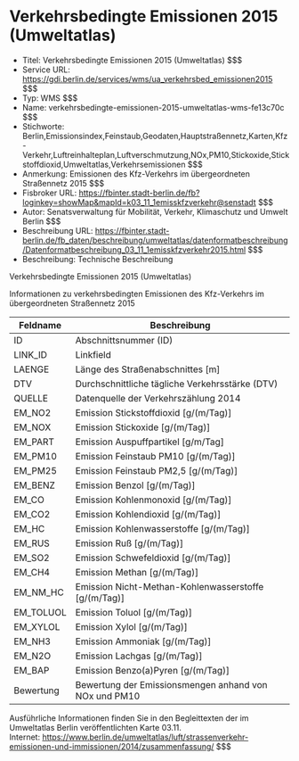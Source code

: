 # Verkehrsbedingte Emissionen 2015 (Umweltatlas)
- Titel: Verkehrsbedingte Emissionen 2015 (Umweltatlas) $$$
- Service URL: https://gdi.berlin.de/services/wms/ua_verkehrsbed_emissionen2015 $$$
- Typ: WMS $$$
- Name: verkehrsbedingte-emissionen-2015-umweltatlas-wms-fe13c70c $$$
- Stichworte: Berlin,Emissionsindex,Feinstaub,Geodaten,Hauptstraßennetz,Karten,Kfz-Verkehr,Luftreinhalteplan,Luftverschmutzung,NOx,PM10,Stickoxide,Stickstoffdioxid,Umweltatlas,Verkehrsemissionen $$$
- Anmerkung: Emissionen des Kfz-Verkehrs im übergeordneten Straßennetz 2015 $$$
- Fisbroker URL: https://fbinter.stadt-berlin.de/fb?loginkey=showMap&mapId=k03_11_1emisskfzverkehr@senstadt $$$
- Autor: Senatsverwaltung für Mobilität, Verkehr, Klimaschutz und Umwelt Berlin $$$
- Beschreibung URL: https://fbinter.stadt-berlin.de/fb_daten/beschreibung/umweltatlas/datenformatbeschreibung/Datenformatbeschreibung_03_11_1emisskfzverkehr2015.html $$$
- Beschreibung: Technische Beschreibung 

Verkehrsbedingte Emissionen 2015 (Umweltatlas)

Informationen zu verkehrsbedingten Emissionen des Kfz-Verkehrs im übergeordneten Straßennetz 2015

| Feldname   | Beschreibung                                           |
| ---------- | ------------------------------------------------------ |
| ID         | Abschnittsnummer (ID)                                  |
| LINK\_ID   | Linkfield                                              |
| LAENGE     | Länge des Straßenabschnittes \[m\]                     |
| DTV        | Durchschnittliche tägliche Verkehrsstärke (DTV)        |
| QUELLE     | Datenquelle der Verkehrszählung 2014                   |
| EM\_NO2    | Emission Stickstoffdioxid \[g/(m/Tag)\]                |
| EM\_NOX    | Emission Stickoxide \[g/(m/Tag)\]                      |
| EM\_PART   | Emission Auspuffpartikel \[g/m/Tag\]                   |
| EM\_PM10   | Emission Feinstaub PM10 \[g/(m/Tag)\]                  |
| EM\_PM25   | Emission Feinstaub PM2,5 \[g/(m/Tag)\]                 |
| EM\_BENZ   | Emission Benzol \[g/(m/Tag)\]                          |
| EM\_CO     | Emission Kohlenmonoxid \[g/(m/Tag)\]                   |
| EM\_CO2    | Emission Kohlendioxid \[g/(m/Tag)\]                    |
| EM\_HC     | Emission Kohlenwasserstoffe \[g/(m/Tag)\]              |
| EM\_RUS    | Emission Ruß \[g/(m/Tag)\]                             |
| EM\_SO2    | Emission Schwefeldioxid \[g/(m/Tag)\]                  |
| EM\_CH4    | Emission Methan \[g/(m/Tag)\]                          |
| EM\_NM\_HC | Emission Nicht-Methan-Kohlenwasserstoffe \[g/(m/Tag)\] |
| EM\_TOLUOL | Emission Toluol \[g/(m/Tag)\]                          |
| EM\_XYLOL  | Emission Xylol \[g/(m/Tag)\]                           |
| EM\_NH3    | Emission Ammoniak \[g/(m/Tag)\]                        |
| EM\_N2O    | Emission Lachgas \[g/(m/Tag)\]                         |
| EM\_BAP    | Emission Benzo(a)Pyren \[g/(m/Tag)\]                   |
| Bewertung  | Bewertung der Emissionsmengen anhand von NOx und PM10  |

Ausführliche Informationen finden Sie in den Begleittexten der im Umweltatlas Berlin veröffentlichten Karte 03.11.  
Internet: https://www.berlin.de/umweltatlas/luft/strassenverkehr-emissionen-und-immissionen/2014/zusammenfassung/ $$$
